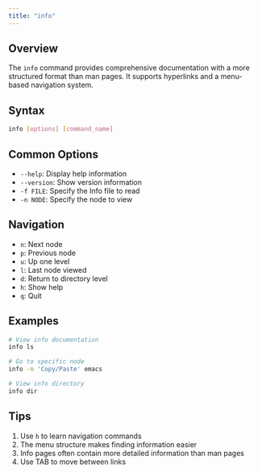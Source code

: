 ```yaml
---
title: "info"
---
```


## Overview

The `info` command provides comprehensive documentation with a more structured format than man pages. It supports hyperlinks and a menu-based navigation system.

## Syntax

```bash
info [options] [command_name]
```

## Common Options

- `--help`: Display help information
- `--version`: Show version information
- `-f FILE`: Specify the Info file to read
- `-n NODE`: Specify the node to view

## Navigation

- `n`: Next node
- `p`: Previous node
- `u`: Up one level
- `l`: Last node viewed
- `d`: Return to directory level
- `h`: Show help
- `q`: Quit

## Examples

```bash
# View info documentation
info ls

# Go to specific node
info -n 'Copy/Paste' emacs

# View info directory
info dir
```

## Tips

1. Use `h` to learn navigation commands
2. The menu structure makes finding information easier
3. Info pages often contain more detailed information than man pages
4. Use TAB to move between links
